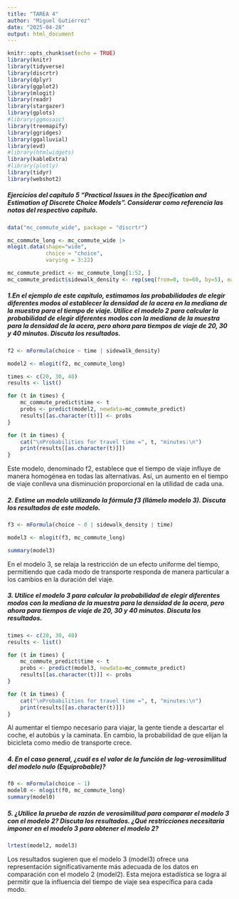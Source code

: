 ---
title: "TAREA 4"
author: "Miguel Gutiérrez"
date: "2025-04-28"
output: html_document
---

```{r setup, include=FALSE}
knitr::opts_chunk$set(echo = TRUE)
library(knitr)
library(tidyverse)
library(discrtr)
library(dplyr)
library(ggplot2)
library(mlogit) 
library(readr)
library(stargazer) 
library(gplots)
#library(ggmosaic)
library(treemapify)
library(ggridges)
library(ggalluvial)
library(evd)
#library(htmlwidgets)
library(kableExtra)
#library(plotly)
library(tidyr)
library(webshot2)
```

##### Ejercicios del capítulo 5 <b>"Practical Issues in the Specification and Estimation of Discrete Choice Models"</b>. Considerar como referencia las notas del respectivo capítulo.

```{r}

data("mc_commute_wide", package = "discrtr")

mc_commute_long <- mc_commute_wide |> 
mlogit.data(shape="wide",
            choice = "choice",
            varying = 3:22)

mc_commute_predict <- mc_commute_long[1:52, ]
mc_commute_predict$sidewalk_density <- rep(seq(from=0, to=60, by=5), each=4)

```


##### 1.En el ejemplo de este capítulo, estimamos las probabilidades de elegir diferentes modos al establecer la densidad de la acera en la mediana de la muestra para el tiempo de viaje. Utilice el modelo 2 para calcular la probabilidad de elegir diferentes modos con la mediana de la muestra para la densidad de la acera, pero ahora para tiempos de viaje de 20, 30 y 40 minutos. Discuta los resultados.


```{r}

f2 <- mFormula(choice ~ time | sidewalk_density)

model2 <- mlogit(f2, mc_commute_long)

times <- c(20, 30, 40)
results <- list()

for (t in times) {
    mc_commute_predict$time <- t
    probs <- predict(model2, newdata=mc_commute_predict)
    results[[as.character(t)]] <- probs
}

for (t in times) {
    cat("\nProbabilities for travel time =", t, "minutes:\n")
    print(results[[as.character(t)]])
}

```
Este modelo, denominado f2, establece que el tiempo de viaje influye de manera homogénea en todas las alternativas. Así, un aumento en el tiempo de viaje conlleva una disminución proporcional en la utilidad de cada una.

##### 2. Estime un modelo utilizando la fórmula f3 (llámelo modelo 3). Discuta los resultados de este modelo.

```{r}

f3 <- mFormula(choice ~ 0 | sidewalk_density | time)

model3 <- mlogit(f3, mc_commute_long)

summary(model3)

```
En el modelo 3, se relaja la restricción de un efecto uniforme del tiempo, permitiendo que cada modo de transporte responda de manera particular a los cambios en la duración del viaje.

##### 3. Utilice el modelo 3 para calcular la probabilidad de elegir diferentes modos con la mediana de la muestra para la densidad de la acera, pero ahora para tiempos de viaje de 20, 30 y 40 minutos. Discuta los resultados.

```{r}

times <- c(20, 30, 40)
results <- list()

for (t in times) {
    mc_commute_predict$time <- t
    probs <- predict(model3, newdata=mc_commute_predict)
    results[[as.character(t)]] <- probs
}

for (t in times) {
    cat("\nProbabilities for travel time =", t, "minutes:\n")
    print(results[[as.character(t)]])
}

```

 Al aumentar el tiempo necesario para viajar, la gente tiende a descartar el coche, el autobús y la caminata. En cambio, la probabilidad de que elijan la bicicleta como medio de transporte crece.

##### 4. En el caso general, ¿cuál es el valor de la función de log-verosimilitud del modelo nulo (Equiprobable)?

```{r}

f0 <- mFormula(choice ~ 1)
model0 <- mlogit(f0, mc_commute_long)
summary(model0)

```
##### 5. ¿Utilice la prueba de razón de verosimilitud para comparar el modelo 3 con el modelo 2? Discuta los resultados. ¿Qué restricciones necesitaría imponer en el modelo 3 para obtener el modelo 2?

```{r}

lrtest(model2, model3)

```
Los resultados sugieren que el modelo 3 (model3) ofrece una representación significativamente más adecuada de los datos en comparación con el modelo 2 (model2). Esta mejora estadística se logra al permitir que la influencia del tiempo de viaje sea específica para cada modo.


